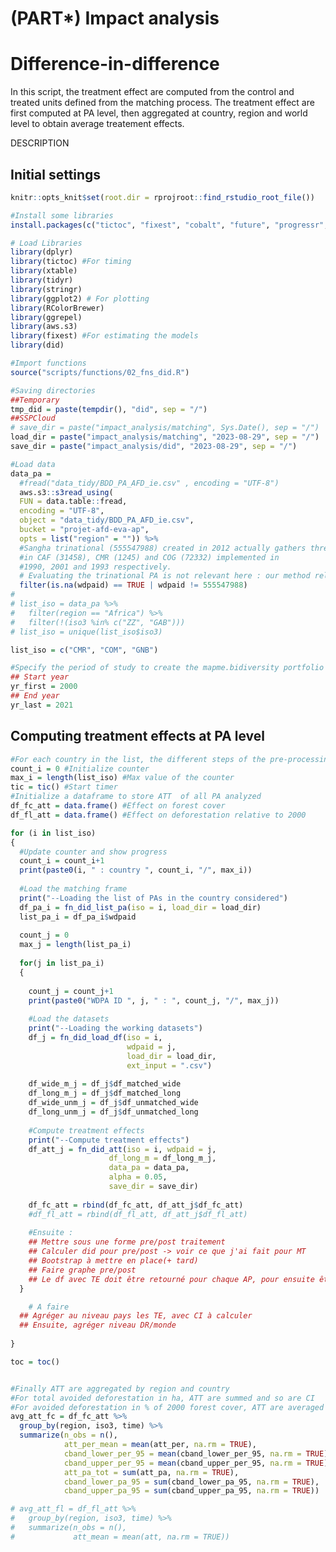 # (PART\*) Impact analysis {.unnumbered}

# Difference-in-difference

In this script, the treatment effect are computed from the control and treated units defined from the matching process. The treatment effect are first computed at PA level, then aggregated at country, region and world level to obtain average treatement effects.

DESCRIPTION

## Initial settings

```r
knitr::opts_knit$set(root.dir = rprojroot::find_rstudio_root_file())

```

```r
#Install some libraries
install.packages(c("tictoc", "fixest", "cobalt", "future", "progressr", "did"))

# Load Libraries
library(dplyr)
library(tictoc) #For timing
library(xtable)
library(tidyr)
library(stringr)
library(ggplot2) # For plotting
library(RColorBrewer)
library(ggrepel)
library(aws.s3)
library(fixest) #For estimating the models
library(did)
```

```r
#Import functions
source("scripts/functions/02_fns_did.R")
```

```r
#Saving directories
##Temporary
tmp_did = paste(tempdir(), "did", sep = "/")
##SSPCloud
# save_dir = paste("impact_analysis/matching", Sys.Date(), sep = "/")
load_dir = paste("impact_analysis/matching", "2023-08-29", sep = "/")
save_dir = paste("impact_analysis/did", "2023-08-29", sep = "/")

#Load data 
data_pa = 
  #fread("data_tidy/BDD_PA_AFD_ie.csv" , encoding = "UTF-8")
  aws.s3::s3read_using(
  FUN = data.table::fread,
  encoding = "UTF-8",
  object = "data_tidy/BDD_PA_AFD_ie.csv",
  bucket = "projet-afd-eva-ap",
  opts = list("region" = "")) %>%
  #Sangha trinational (555547988) created in 2012 actually gathers three former PAs 
  #in CAF (31458), CMR (1245) and COG (72332) implemented in 
  #1990, 2001 and 1993 respectively.
  # Evaluating the trinational PA is not relevant here : our method relies on pre-treatment obervsations (for matching and DiD) and the outcome is likely to be affected by the initial PAs. On the other hand, evaluating the three earlier PAs might be irrelevant for us : are they funded by the AFD ?? In a first approach, the trinational is removed.
  filter(is.na(wdpaid) == TRUE | wdpaid != 555547988)
# 
# list_iso = data_pa %>%
#   filter(region == "Africa") %>%
#   filter(!(iso3 %in% c("ZZ", "GAB")))
# list_iso = unique(list_iso$iso3)

list_iso = c("CMR", "COM", "GNB")

#Specify the period of study to create the mapme.bidiversity portfolio
## Start year
yr_first = 2000
## End year
yr_last = 2021

```

## Computing treatment effects at PA level

```r
#For each country in the list, the different steps of the pre-processing are performed
count_i = 0 #Initialize counter
max_i = length(list_iso) #Max value of the counter
tic = tic() #Start timer
#Initialize a dataframe to store ATT  of all PA analyzed
df_fc_att = data.frame() #Effect on forest cover
df_fl_att = data.frame() #Effect on deforestation relative to 2000

for (i in list_iso)
{
  #Update counter and show progress
  count_i = count_i+1
  print(paste0(i, " : country ", count_i, "/", max_i))
  
  #Load the matching frame
  print("--Loading the list of PAs in the country considered")
  df_pa_i = fn_did_list_pa(iso = i, load_dir = load_dir)
  list_pa_i = df_pa_i$wdpaid
  
  count_j = 0
  max_j = length(list_pa_i)
  
  for(j in list_pa_i)
  {
    
    count_j = count_j+1
    print(paste0("WDPA ID ", j, " : ", count_j, "/", max_j))
    
    #Load the datasets
    print("--Loading the working datasets")
    df_j = fn_did_load_df(iso = i,
                          wdpaid = j, 
                          load_dir = load_dir,
                          ext_input = ".csv")
    
    df_wide_m_j = df_j$df_matched_wide
    df_long_m_j = df_j$df_matched_long
    df_wide_unm_j = df_j$df_unmatched_wide
    df_long_unm_j = df_j$df_unmatched_long
    
    #Compute treatment effects
    print("--Compute treatment effects")
    df_att_j = fn_did_att(iso = i, wdpaid = j, 
                      df_long_m = df_long_m_j,
                      data_pa = data_pa,
                      alpha = 0.05,
                      save_dir = save_dir)
    
    df_fc_att = rbind(df_fc_att, df_att_j$df_fc_att)
    #df_fl_att = rbind(df_fl_att, df_att_j$df_fl_att)
    
    #Ensuite :
    ## Mettre sous une forme pre/post traitement
    ## Calculer did pour pre/post -> voir ce que j'ai fait pour MT
    ## Bootstrap à mettre en place(+ tard)
    ## Faire graphe pre/post
    ## Le df avec TE doit être retourné pour chaque AP, pour ensuite être aggrégée au niveau pays
  }

    # A faire
  ## Agréger au niveau pays les TE, avec CI à calculer 
  ## Ensuite, agréger niveau DR/monde
  
}

toc = toc()


#Finally ATT are aggregated by region and country
#For total avoided deforestation in ha, ATT are summed and so are CI
#For avoided deforestation in % of 2000 forest cover, ATT are averaged and so are CI
avg_att_fc = df_fc_att %>%
  group_by(region, iso3, time) %>%
  summarize(n_obs = n(),
            att_per_mean = mean(att_per, na.rm = TRUE),
            cband_lower_per_95 = mean(cband_lower_per_95, na.rm = TRUE),
            cband_upper_per_95 = mean(cband_upper_per_95, na.rm = TRUE),
            att_pa_tot = sum(att_pa, na.rm = TRUE),
            cband_lower_pa_95 = sum(cband_lower_pa_95, na.rm = TRUE),
            cband_upper_pa_95 = sum(cband_upper_pa_95, na.rm = TRUE))

# avg_att_fl = df_fl_att %>%
#   group_by(region, iso3, time) %>%
#   summarize(n_obs = n(),
#             att_mean = mean(att, na.rm = TRUE))
```
